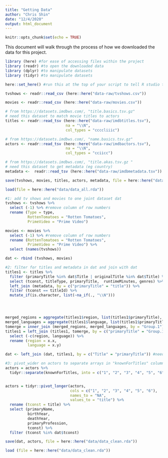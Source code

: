 ```yaml
---
title: "Getting Data"
author: "Chris Shin"
date: "12/4/2020"
output: html_document
---
```


```r
knitr::opts_chunk$set(echo = TRUE)
```
This document will walk through the process of how we downloaded the data for this project.

``` r
library (here) #for ease of accessing files within the project
library (readr) #to open the downloaded data
library (dplyr) #to manipulate datasets
library (tidyr) #to manipulate datasets

here::set_here() #run this at the top of your script to tell R studio that every file you use will be based from the Rproj folder
```



``` r
tvshows <- readr::read_csv (here::here("data-raw/tvshows.csv"))

movies <- readr::read_csv (here::here("data-raw/movies.csv"))

# from https://datasets.imdbws.com/, "title.basics.tsv.gz"
# need this dataset to match movie titles to actors
titles <- readr::read_tsv (here::here("data-raw/imdbtitles.tsv"),
                           na = "\\N",
                           col_types = "ccccliiic") 

# from https://datasets.imdbws.com/, "name.basics.tsv.gz"
actors <- readr::read_tsv (here::here("data-raw/imdbactors.tsv"),
                           na = "\\N",
                           col_types = "cciicc") 

# from https://datasets.imdbws.com/, "title.akas.tsv.gz "
# need this dataset to get metadata (eg country)
metadata <-  readr::read_tsv (here::here("data-raw/imdbmetadata.tsv")) 

save(tvshows, movies, titles, actors, metadata, file = here::here("data/data_all.rda")) 

```


``` r
load(file = here::here("data/data_all.rda"))

#1: add tv shows and movies to one joint dataset dat
tvshows <- tvshows %>%
  select (-1) %>% #remove column of row numbers
  rename (Type = type,
          RottenTomatoes = "Rotten Tomatoes",
          PrimeVideo = "Prime Video")

movies <- movies %>%
  select (-1) %>% #remove column of row numbers 
  rename (RottenTomatoes = "Rotten Tomatoes",
          PrimeVideo = "Prime Video") %>%
  select (names(tvshows))

dat <- rbind (tvshows, movies)

#2: filter for titles and metadata in dat and join with dat
titles1 <- titles %>%
  filter (primaryTitle %in% dat$Title | originalTitle %in% dat$Title) %>%
  select (tconst, titleType, primaryTitle,  runtimeMinutes, genres) %>%
  left_join (metadata, by = c("primaryTitle" = "title")) %>%
  filter (tconst == titleId) %>%
  mutate_if(is.character, list(~na_if(., "\\N")))




merged_regions = aggregate(titles1$region, list(titles1$primaryTitle), paste, collapse=",")
merged_languages = aggregate(titles1$language, list(titles1$primaryTitle), paste, collapse=",")
tomerge = inner_join (merged_regions, merged_languages, by = "Group.1")
titles1 = left_join (titles1, tomerge, by = c("primaryTitle" = "Group.1")) %>%
  select (-c(region, language)) %>%
  rename (region = x.x,
          language = x.y)

dat <- left_join (dat, titles1, by = c("Title" = "primaryTitle")) #need to check that this is accurate

#3: pivot_wider on actors to separate arrays in "knownForTitles" column
actors = actors %>%
  tidyr::separate(knownForTitles, into = c("1", "2", "3", "4", "5", "6"))


actors = tidyr::pivot_longer(actors, 
                             cols = c("1", "2", "3", "4", "5", "6"),
                             names_to = "NA",
                             values_to = "title") %>%
  rename (tconst = title) %>%
  select (primaryName,
          birthYear,
          deathYear,
          primaryProfession,
          tconst) %>%
  filter (tconst %in% dat$tconst)

save(dat, actors, file = here::here("data/data_clean.rda")) 
```

``` r
load (file = here::here("data/data_clean.rda"))

```